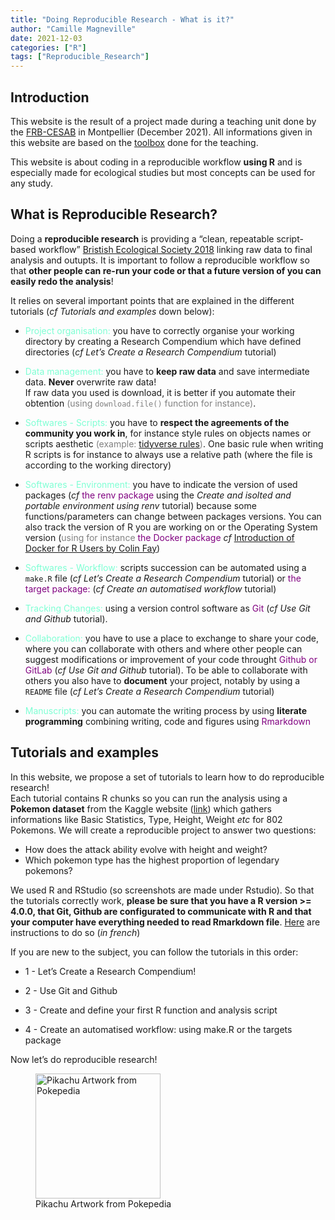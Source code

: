 ```yaml
---
title: "Doing Reproducible Research - What is it?"
author: "Camille Magneville"
date: 2021-12-03
categories: ["R"]
tags: ["Reproducible_Research"]
---
```


## Introduction


This website is the result of a project made during a teaching unit done by the 
[FRB-CESAB](https://www.fondationbiodiversite.fr/en/about-the-foundation/le-cesab/)
in Montpellier (December 2021). All informations given in this website are
based on the [toolbox](https://frbcesab.github.io/datatoolbox/) done for the teaching.


This website is about coding in a reproducible workflow **using R** and is especially made for ecological studies but most concepts can be used for any study.




## What is Reproducible Research?


Doing a **reproducible research** is providing a "clean, repeatable script-based workflow" [Bristish Ecological Society 2018](https://www.britishecologicalsociety.org/wp-content/uploads/2017/12/guide-to-reproducible-code.pdf) linking raw data to final analysis and outupts. It is important to follow a reproducible workflow so that **other people can re-run your code or that a future version of you can easily redo the analysis**! 


It relies on several important points that are explained in the different tutorials (*cf Tutorials and examples* down below):


* <span style="color: aquamarine;">Project organisation:</span> you have to correctly organise your working directory by creating a Research Compendium which have defined directories  (*cf Let's Create a Research Compendium* tutorial)


* <span style="color: aquamarine;">Data management:</span> you have to **keep raw data** and 
save intermediate data. **Never** overwrite raw data!  
If raw data you used is download, it is better if you automate their obtention <span style="color: grey;">(using `download.file()` function for instance)</span>. 


* <span style="color: aquamarine;">Softwares - Scripts:</span> you have to **respect the agreements of the community you work in**, for instance style rules on objects names or scripts aesthetic <span style="color: grey;">(example: [tidyverse rules](https://style.tidyverse.org/))</span>. One basic rule when writing R scripts is for instance to always use a relative path (where the file is according to the working directory)


* <span style="color: aquamarine;">Softwares - Environment:</span> you have to indicate the version of used packages (*cf* <span style="color: purple;">the renv package</span> using the *Create and isolted and portable environment using renv* tutorial) because some functions/parameters can change between packages versions. You can also track the version of R you are working on or the Operating System version (<span style="color: grey;">using for instance</span> <span style="color: purple;">the Docker package</span> *cf* [Introduction of Docker for R Users by Colin Fay](https://colinfay.me/docker-r-reproducibility/))


* <span style="color: aquamarine;">Softwares - Workflow:</span> scripts succession can be automated using a `make.R` file (*cf Let's Create a Research Compendium* tutorial) or <span style="color: purple;">the target package:</span> (*cf Create an automatised workflow* tutorial)


* <span style="color: aquamarine;">Tracking Changes:</span> using a version control software as  <span style="color: purple;">Git</span> (*cf Use Git and Github* tutorial).


* <span style="color: aquamarine;">Collaboration:</span> you have to use a place to exchange to share your code, where you can collaborate with others and where other people can suggest modifications or improvement of your code throught <span style="color: purple;">Github or GitLab</span> (*cf Use Git and Github* tutorial). To be able to collaborate with others you also have to **document** your project, notably by using a `README` file (*cf Let's Create a Research Compendium* tutorial)


* <span style="color: aquamarine;">Manuscripts:</span> you can automate the writing process by using **literate programming** combining writing, code and figures using <span style="color: purple;">Rmarkdown</span> 




## Tutorials and examples


In this website, we propose a set of tutorials to learn how to do reproducible research!  
Each tutorial contains R chunks so you can run the analysis using a **Pokemon dataset** from the Kaggle website ([link](https://www.kaggle.com/rounakbanik/pokemon)) which gathers informations like Basic Statistics, Type, Height, Weight *etc* for 802 Pokemons. We will create a reproducible project to answer two questions: 

* How does the attack ability evolve with height and weight?
* Which pokemon type has the highest proportion of legendary pokemons? 



We used R and RStudio (so screenshots are made under Rstudio). So that the tutorials correctly work, **please be sure that you have a R version >= 4.0.0, that Git, Github are configurated to communicate with R and that your computer have everything needed to read Rmarkdown file**.
[Here](https://frbcesab.github.io/datatoolbox/instructions.html) are instructions to do so (*in french*) 


If you are new to the subject, you can follow the tutorials in this order:

* 1 - Let's Create a Research Compendium!

* 2 - Use Git and Github 

* 3 - Create and define your first R function and analysis script

* 4 - Create an automatised workflow: using make.R or the targets package


Now let's do reproducible research!


![Pikachu Artwork from Pokepedia](index_files/images/Pikachu_Pokepedia.png){width=200px}


